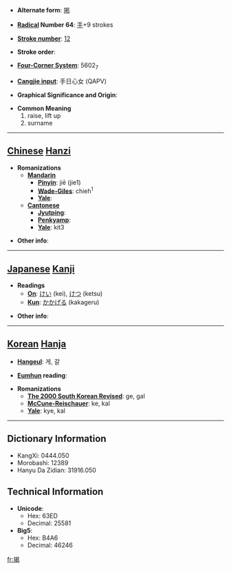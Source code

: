 * '''Alternate form''': [[掲]]

* '''[[Wiktionary:Chinese radical index| Radical]] Number 64''': [[Wiktionary:Chinese radical index 手|手]]+9 strokes

* '''[[Wiktionary:Chinese total strokes index|Stroke number]]''': [[Wiktionary:Chinese total strokes index 12|12]]

* '''Stroke order''': 

* '''[[Wiktionary:Chinese four corner index|Four-Corner System]]''': 5602<sub>7</sub>

* '''[[Wiktionary:Chinese Cangjie index|Cangjie input]]''': 手日心女 (QAPV)

* '''Graphical Significance and Origin''': 

* '''Common Meaning'''
*#raise, lift up
*# surname


----

== [[Chinese]] [[Hanzi]] ==

* '''Romanizations'''
** '''[[Mandarin]]'''
*** '''[[Pinyin]]''': jiē (jie1)
*** '''[[Wade-Giles]]''': chieh<sup>1</sup>
*** '''[[Yale]]''': 
** '''[[Cantonese]]'''
*** '''[[Jyutping]]''':
*** '''[[Penkyamp]]''': 
*** '''[[Yale]]''': kit3

* '''Other info''': 

----

== [[Japanese]] [[Kanji]] ==

* '''Readings'''
** '''[[On]]''': [[けい]] (kei), [[けつ]] (ketsu)
** '''[[Kun]]''': [[かかげる]] (kakageru)

* '''Other info''':  

----

== [[Korean]] [[Hanja]] ==

* '''[[Hangeul]]''': 게, 갈

* '''[[Eumhun]] reading''': 

* '''Romanizations'''
** '''[[The 2000 South Korean Revised Romanization|The 2000 South Korean Revised]]''': ge, gal
** '''[[McCune-Reischauer]]''': ke, kal
** '''[[Yale]]''': kye, kal

----

== Dictionary Information ==

* KangXi: 0444.050
* Morobashi: 12389
* Hanyu Da Zidian: 31916.050

== Technical Information ==

* '''Unicode''':
** Hex: 63ED
** Decimal: 25581
* '''Big5''':
** Hex: B4A6
** Decimal: 46246

[[fr:揭]]